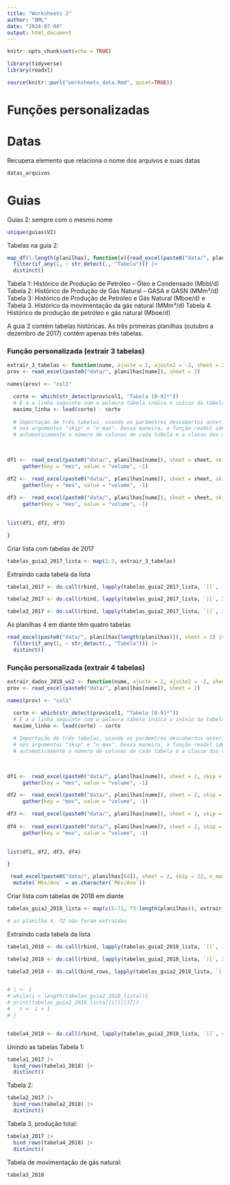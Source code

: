 ```yaml
---
title: "Worksheets 2"
author: "BML"
date: "2024-07-04"
output: html_document
---
```


```r
knitr::opts_chunk$set(echo = TRUE)
```

```r
library(tidyverse)
library(readxl)
```
```r
source(knitr::purl("worksheets_data.Rmd", quiet=TRUE))
```



# Funções personalizadas

# Datas

Recupera elemento que relaciona o nome dos arquivos e suas datas
```r

datas_arquivos
```

# Guias


Guias 2: sempre com o mesmo nome

```r
unique(guias$V2)

```

Tabelas na guia 2:

```r
map_df(1:length(planilhas), function(x){read_excel(paste0("data/", planilhas[x]), sheet = 2, .name_repair = "unique_quiet")}) |> 
  filter(if_any(1, ~ str_detect(., "Tabela"))) |> 
  distinct()
```

Tabela 1: Histórico de Produção de Petróleo – Óleo e Condensado (Mbbl/d)
Tabela 2: Histórico de Produção de Gás Natural – GASA e GASN (MMm³/d)
Tabela 3: Histórico de Produção de Petróleo e Gás Natural (Mboe/d) e Tabela 3. Histórico da movimentação da gás natural (MMm³/d)
Tabela 4. Histórico de produção de petróleo e gás natural (Mboe/d)

A guia 2 contém tabelas históricas. As três primeiras planilhas (outubro a dezembro de 2017) contém apenas três tabelas.

### Função personalizada (extrair 3 tabelas)
```r

extrair_3_tabelas <- function(nume, ajuste = 2, ajuste2 = -2, sheet = 2){
prov <- read_excel(paste0("data/", planilhas[nume]), sheet = 2)

names(prov) <- "col1"

  corte <- which(str_detect(prov$col1, "Tabela [0-9]*"))
  # E a a linha seguinte com a palavra tabela indica o início da tabela seguinte
  maximo_linha <- lead(corte) - corte
  
  # Importação de três tabelas, usando os parâmetros descobertos anteriormente
  # nos argumentos "skip" e "n_max". Dessa maneira, a função readxl identifica
  # automaticamente o número de colunas de cada tabela e a classe dos caracteres

   
  
df1 <-  read_excel(paste0("data/", planilhas[nume]), sheet = sheet, skip = corte[1] + ajuste, n_max = maximo_linha[1] + ajuste2) |> 
     gather(key = "mes", value = "volume", -1)

df2 <-  read_excel(paste0("data/", planilhas[nume]), sheet = sheet, skip = corte[2] + ajuste, n_max = maximo_linha[2] + ajuste2) |> 
     gather(key = "mes", value = "volume", -1)
  
df3 <-  read_excel(paste0("data/", planilhas[nume]), sheet = sheet, skip = corte[3] + ajuste) |> 
     gather(key = "mes", value = "volume", -1)  
  

list(df1, df2, df3)

}  
```
Criar lista com tabelas de 2017
```r
tabelas_guia2_2017_lista <- map(1:3, extrair_3_tabelas)
```
Extraindo cada tabela da lista
```r
tabela1_2017 <- do.call(rbind, lapply(tabelas_guia2_2017_lista, `[[`, 1))

```
```r
tabela2_2017 <- do.call(rbind, lapply(tabelas_guia2_2017_lista, `[[`, 2))
```

```r
tabela3_2017 <- do.call(rbind, lapply(tabelas_guia2_2017_lista, `[[`, 3))
```


As planilhas 4 em diante têm quatro tabelas
```r
read_excel(paste0("data/", planilhas[length(planilhas)]), sheet = 2) |> 
  filter(if_any(1, ~ str_detect(., "Tabela"))) |> 
  distinct()
```
### Função personalizada (extrair 4 tabelas)
```r
extrair_dados_2018_ws2 <- function(nume, ajuste = 2, ajuste2 = -2, sheet = 2){
prov <- read_excel(paste0("data/", planilhas[nume]), sheet = 2)

names(prov) <- "col1"

  corte <- which(str_detect(prov$col1, "Tabela [0-9]*"))
  # E a a linha seguinte com a palavra tabela indica o inínio da tabela seguinte
  maximo_linha <- lead(corte) - corte
  
  # Importação de três tabelas, usando os parâmetros descobertos anteriormente
  # nos argumentos "skip" e "n_max". Dessa maneira, a função readxl identifica
  # automaticamente o número de colunas de cada tabela e a classe dos caracteres

   
  
df1 <-  read_excel(paste0("data/", planilhas[nume]), sheet = 2, skip = corte[1] + ajuste, n_max = maximo_linha[1] + ajuste2) |> 
     gather(key = "mes", value = "volume", -1)

df2 <-  read_excel(paste0("data/", planilhas[nume]), sheet = 2, skip = corte[2] + ajuste, n_max = maximo_linha[2] + ajuste2) |> 
     gather(key = "mes", value = "volume", -1)

df3 <-  read_excel(paste0("data/", planilhas[nume]), sheet = 2, skip = corte[3] + ajuste, n_max = maximo_linha[3] + ajuste2) 
  
df4 <-  read_excel(paste0("data/", planilhas[nume]), sheet = 2, skip = corte[4] + ajuste) |> 
     gather(key = "mes", value = "volume", -1)  
  

list(df1, df2, df3, df4)

}  
```

```r
 read_excel(paste0("data/", planilhas[64]), sheet = 2, skip = 22, n_max = 14) |> 
  mutate(`Mês/Ano` = as.character(`Mês/Ano`))
```


Criar lista com tabelas de 2018 em diante
```r
tabelas_guia2_2018_lista <- map(c(5:71, 73:length(planilhas)), extrair_dados_2018_ws2)

# as planilha 4, 72 não foram extraídas
```
Extraindo cada tabela da lista
```r
tabela1_2018 <- do.call(rbind, lapply(tabelas_guia2_2018_lista, `[[`, 1))

```
```r
tabela2_2018 <- do.call(rbind, lapply(tabelas_guia2_2018_lista, `[[`, 2))
```

```r
tabela3_2018 <- do.call(bind_rows, lapply(tabelas_guia2_2018_lista, `[[`, 3))


# i <- 1
# while(i < length(tabelas_guia2_2018_lista)){
# print(tabelas_guia2_2018_lista[[i]][[3]])
#   i <- i + 1
# }



```

```r
tabela4_2018 <- do.call(rbind, lapply(tabelas_guia2_2018_lista, `[[`, 4))
```
Unindo as tabelas
Tabela 1:
```r
tabela1_2017 |> 
  bind_rows(tabela1_2018) |> 
  distinct()

```

Tabela 2:
```r
tabela2_2017 |> 
  bind_rows(tabela2_2018) |> 
  distinct()

```
Tabela 3, produção total:
```r
tabela3_2017 |> 
  bind_rows(tabela4_2018) |> 
  distinct()

```

Tabela de movimentação de gás natural:
```r

tabela3_2018
```


